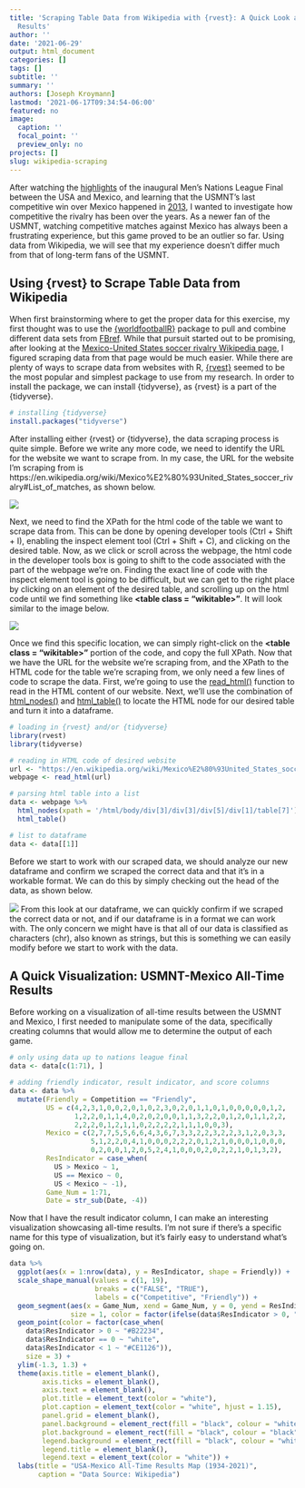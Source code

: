 ```yaml
---
title: 'Scraping Table Data from Wikipedia with {rvest}: A Quick Look at USMNT-Mexico
  Results'
author: ''
date: '2021-06-29'
output: html_document
categories: []
tags: []
subtitle: ''
summary: ''
authors: [Joseph Kroymann]
lastmod: '2021-06-17T09:34:54-06:00'
featured: no
image:
  caption: ''
  focal_point: ''
  preview_only: no
projects: []
slug: wikipedia-scraping
---
```


After watching the [highlights](https://youtu.be/Wig95n7_lks) of the inaugural Men's Nations League Final between the USA and Mexico, and learning that the USMNT's last competitive win over Mexico happened in [2013](https://youtu.be/2fc7Phg7sec), I wanted to investigate how competitive the rivalry has been over the years. As a newer fan of the USMNT, watching competitive matches against Mexico has always been a frustrating experience, but this game proved to be an outlier so far. Using data from Wikipedia, we will see that my experience doesn't differ much from that of long-term fans of the USMNT.

## Using {rvest} to Scrape Table Data from Wikipedia
When first brainstorming where to get the proper data for this exercise, my first thought was to use the [{worldfootballR}](https://github.com/JaseZiv/worldfootballR) package to pull and combine different data sets from [FBref](https://fbref.com/en/). While that pursuit started out to be promising, after looking at the [Mexico-United States soccer rivalry Wikipedia page](https://en.wikipedia.org/wiki/Mexico%E2%80%93United_States_soccer_rivalry), I figured scraping data from that page would be much easier. While there are plenty of ways to scrape data from websites with R, [{rvest}](https://rvest.tidyverse.org/) seemed to be the most popular and simplest package to use from my research. In order to install the package, we can install {tidyverse}, as {rvest} is a part of the {tidyverse}.


```r
# installing {tidyverse}
install.packages("tidyverse")
```

After installing either {rvest} or {tidyverse}, the data scraping process is quite simple. Before we write any more code, we need to identify the URL for the website we want to scrape from. In my case, the URL for the website I'm scraping from is https://en.wikipedia.org/wiki/Mexico%E2%80%93United_States_soccer_rivalry#List_of_matches, as shown below.

![](screenshots/US_Mex_ListOfMatches.png)

Next, we need to find the XPath for the html code of the table we want to scrape data from. This can be done by opening developer tools (Ctrl + Shift + I), enabling the inspect element tool (Ctrl + Shift + C), and clicking on the desired table. Now, as we click or scroll across the webpage, the html code in the developer tools box is going to shift to the code associated with the part of the webpage we're on. Finding the exact line of code with the inspect element tool is going to be difficult, but we can get to the right place by clicking on an element of the desired table, and scrolling up on the html code until we find something like __<table class = "wikitable>"__. It will look similar to the image below.

![](screenshots/US_Mex_ProperHtmlLocation.png)

Once we find this specific location, we can simply right-click on the __<table class = "wikitable>"__ portion of the code, and copy the full XPath. Now that we have the URL for the website we're scraping from, and the XPath to the HTML code for the table we're scraping from, we only need a few lines of code to scrape the data. First, we're going to use the [read_html()](https://xml2.r-lib.org/reference/read_xml.html) function to read in the HTML content of our website. Next, we'll use the combination of [html_nodes()](https://rvest.tidyverse.org/reference/html_nodes.html) and [html_table()](https://rvest.tidyverse.org/reference/html_table.html) to locate the HTML node for our desired table and turn it into a dataframe.


```r
# loading in {rvest} and/or {tidyverse}
library(rvest)
library(tidyverse)

# reading in HTML code of desired website
url <- "https://en.wikipedia.org/wiki/Mexico%E2%80%93United_States_soccer_rivalry#List_of_Matches_2"
webpage <- read_html(url)

# parsing html table into a list
data <- webpage %>%
  html_nodes(xpath = '/html/body/div[3]/div[3]/div[5]/div[1]/table[7]') %>%
  html_table()  

# list to dataframe
data <- data[[1]]
```

Before we start to work with our scraped data, we should analyze our new dataframe and confirm we scraped the correct data and that it's in a workable format. We can do this by simply checking out the head of the data, as shown below.

![](screenshots/head_df.png)
From this look at our dataframe, we can quickly confirm if we scraped the correct data or not, and if our dataframe is in a format we can work with. The only concern we might have is that all of our data is classified as characters (chr), also known as strings, but this is something we can easily modify before we start to work with the data.

## A Quick Visualization: USMNT-Mexico All-Time Results

Before working on a visualization of all-time results between the USMNT and Mexico, I first needed to manipulate some of the data, specifically creating columns that would allow me to determine the output of each game.

```r
# only using data up to nations league final
data <- data[c(1:71), ]

# adding friendly indicator, result indicator, and score columns
data <- data %>%
  mutate(Friendly = Competition == "Friendly", 
         US = c(4,2,3,1,0,0,2,0,1,0,2,3,0,2,0,1,1,0,1,0,0,0,0,0,1,2,
                1,2,2,0,1,1,4,0,2,0,2,0,0,1,1,3,2,2,0,1,2,0,1,1,2,2,
                2,2,2,0,1,2,1,1,0,2,2,2,2,1,1,1,0,0,3),
         Mexico = c(2,7,7,5,5,6,6,4,3,6,7,3,3,2,2,3,2,2,3,1,2,0,3,3,  
                    5,1,2,2,0,4,1,0,0,0,2,2,2,0,1,2,1,0,0,0,1,0,0,0,
                    0,2,0,0,1,2,0,5,2,4,1,0,0,0,2,0,2,2,1,0,1,3,2),
         ResIndicator = case_when( 
           US > Mexico ~ 1,
           US == Mexico ~ 0,
           US < Mexico ~ -1),
         Game_Num = 1:71,
         Date = str_sub(Date, -4))
```

Now that I have the result indicator column, I can make an interesting visualization showcasing all-time results. I'm not sure if there's a specific name for this type of visualization, but it's fairly easy to understand what's going on. 

```r
data %>%
  ggplot(aes(x = 1:nrow(data), y = ResIndicator, shape = Friendly)) +
  scale_shape_manual(values = c(1, 19),
                     breaks = c("FALSE", "TRUE"),
                     labels = c("Competitive", "Friendly")) +
  geom_segment(aes(x = Game_Num, xend = Game_Num, y = 0, yend = ResIndicator), 
               size = 1, color = factor(ifelse(data$ResIndicator > 0, "#3C3B6E", "#006341"))) +
  geom_point(color = factor(case_when(
    data$ResIndicator > 0 ~ "#B22234",
    data$ResIndicator == 0 ~ "white",
    data$ResIndicator < 1 ~ "#CE1126")),
    size = 3) +
  ylim(-1.3, 1.3) +
  theme(axis.title = element_blank(),
        axis.ticks = element_blank(),
        axis.text = element_blank(),
        plot.title = element_text(color = "white"),
        plot.caption = element_text(color = "white", hjust = 1.15),
        panel.grid = element_blank(),
        panel.background = element_rect(fill = "black", colour = "white"),
        plot.background = element_rect(fill = "black", colour = "black"),
        legend.background = element_rect(fill = "black", colour = "white"),
        legend.title = element_blank(),
        legend.text = element_text(color = "white")) +
  labs(title = "USA-Mexico All-Time Results Map (1934-2021)",
       caption = "Data Source: Wikipedia")
        
```

